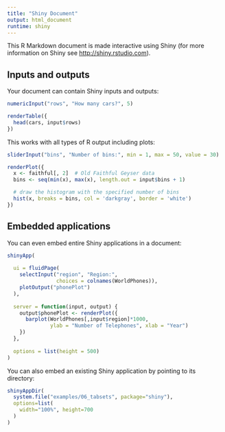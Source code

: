 ```yaml
---
title: "Shiny Document"
output: html_document
runtime: shiny
---
```


This R Markdown document is made interactive using Shiny (for more information on Shiny see <http://shiny.rstudio.com>).

## Inputs and outputs

Your document can contain Shiny inputs and outputs:

```r
numericInput("rows", "How many cars?", 5)

renderTable({
  head(cars, input$rows)
})
```

This works with all types of R output including plots:

```r
sliderInput("bins", "Number of bins:", min = 1, max = 50, value = 30)

renderPlot({
  x <- faithful[, 2]  # Old Faithful Geyser data
  bins <- seq(min(x), max(x), length.out = input$bins + 1)

  # draw the histogram with the specified number of bins
  hist(x, breaks = bins, col = 'darkgray', border = 'white')
})
```

## Embedded applications

You can even embed entire Shiny applications in a document:

```r
shinyApp(
  
  ui = fluidPage(
    selectInput("region", "Region:", 
                choices = colnames(WorldPhones)),
    plotOutput("phonePlot")
  ),
  
  server = function(input, output) {
    output$phonePlot <- renderPlot({
      barplot(WorldPhones[,input$region]*1000, 
              ylab = "Number of Telephones", xlab = "Year")
    })
  },
  
  options = list(height = 500)
)
```

You can also embed an existing Shiny application by pointing to its directory:

```r
shinyAppDir(
  system.file("examples/06_tabsets", package="shiny"),
  options=list(
    width="100%", height=700
  )
)
```
